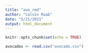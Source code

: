 ```yaml
---
title: "avo_rmd"
author: "Calvin Raab"
date: "5/21/2021"
output: html_document
---
```


```r
knitr::opts_chunk$set(echo = TRUE)
```

```r
avocados <- read.csv("avocado.csv")


```

